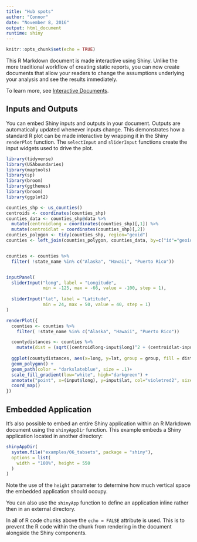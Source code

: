 ```yaml
---
title: "Hub spots"
author: "Connor"
date: "November 8, 2016"
output: html_document
runtime: shiny
---
```


```r
knitr::opts_chunk$set(echo = TRUE)

```

This R Markdown document is made interactive using Shiny. Unlike the more traditional workflow of creating static reports, you can now create documents that allow your readers to change the assumptions underlying your analysis and see the results immediately. 

To learn more, see [Interactive Documents](http://rmarkdown.rstudio.com/authoring_shiny.html).

## Inputs and Outputs

You can embed Shiny inputs and outputs in your document. Outputs are automatically updated whenever inputs change.  This demonstrates how a standard R plot can be made interactive by wrapping it in the Shiny `renderPlot` function. The `selectInput` and `sliderInput` functions create the input widgets used to drive the plot.

```r
library(tidyverse)
library(USAboundaries)
library(maptools)
library(sp)
library(broom)
library(ggthemes)
library(broom)
library(ggplot2)

counties_shp <- us_counties() 
centroids <- coordinates(counties_shp)
counties_data <- counties_shp@data %>%
  mutate(centroidlong = coordinates(counties_shp)[,1]) %>%
  mutate(centroidlat = coordinates(counties_shp)[,2]) 
counties_polygon <- tidy(counties_shp, region="geoid")
counties <- left_join(counties_polygon, counties_data, by=c("id"="geoid"))


counties <- counties %>%
  filter( !state_name %in% c("Alaska", "Hawaii", "Puerto Rico"))


inputPanel(
  sliderInput("long", label = "Longitude",
              min = -125, max = -66, value = -100, step = 1),
  
  sliderInput("lat", label = "Latitude",
              min = 24, max = 50, value = 40, step = 1)
)

renderPlot({
  counties <- counties %>%
    filter( !state_name %in% c("Alaska", "Hawaii", "Puerto Rico"))

  countydistances <- counties %>%
    mutate(dist = (sqrt((centroidlong-input$long)^2 + (centroidlat-input$lat)^2)))
  
  ggplot(countydistances, aes(x=long, y=lat, group = group, fill = dist)) +
  geom_polygon() +
  geom_path(color = "darkslateblue", size = .1)+
  scale_fill_gradient(low="white", high="darkgreen") + 
  annotate("point", x=(input$long), y=input$lat, col="violetred2", size=3) +
  coord_map()
})
```

## Embedded Application

It's also possible to embed an entire Shiny application within an R Markdown document using the `shinyAppDir` function. This example embeds a Shiny application located in another directory:

```r
shinyAppDir(
  system.file("examples/06_tabsets", package = "shiny"),
  options = list(
    width = "100%", height = 550
  )
)
```

Note the use of the `height` parameter to determine how much vertical space the embedded application should occupy.

You can also use the `shinyApp` function to define an application inline rather then in an external directory.

In all of R code chunks above the `echo = FALSE` attribute is used. This is to prevent the R code within the chunk from rendering in the document alongside the Shiny components.



